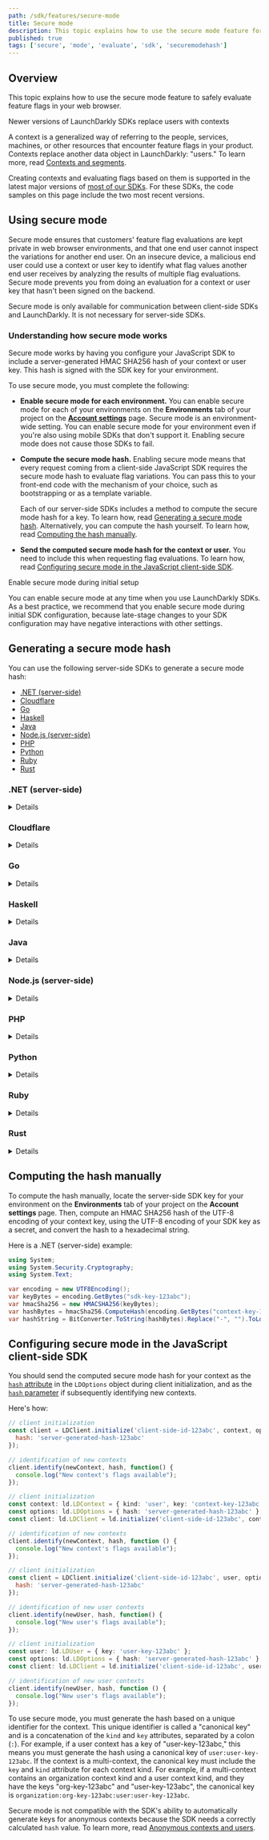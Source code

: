 ```yaml
---
path: /sdk/features/secure-mode
title: Secure mode
description: This topic explains how to use the secure mode feature for safely evaluating feature flags in your web browser.
published: true
tags: ['secure', 'mode', 'evaluate', 'sdk', 'securemodehash']
---
```


## Overview

This topic explains how to use the secure mode feature to safely evaluate feature flags in your web browser.

<Callout intent="info">
<CalloutTitle>Newer versions of LaunchDarkly SDKs replace users with contexts</CalloutTitle>
<CalloutDescription>

A context is a generalized way of referring to the people, services, machines, or other resources that encounter feature flags in your product. Contexts replace another data object in LaunchDarkly: "users." To learn more, read [Contexts and segments](/home/contexts).

Creating contexts and evaluating flags based on them is supported in the latest major versions of [most of our SDKs](/sdk). For these SDKs, the code samples on this page include the two most recent versions.

</CalloutDescription>
</Callout>

## Using secure mode

Secure mode ensures that customers' feature flag evaluations are kept private in web browser environments, and that one end user cannot inspect the variations for another end user. On an insecure device, a malicious end user could use a context or user key to identify what flag values another end user receives by analyzing the results of multiple flag evaluations. Secure mode prevents you from doing an evaluation for a context or user key that hasn't been signed on the backend.

Secure mode is only available for communication between client-side SDKs and LaunchDarkly. It is not necessary for server-side SDKs.

### Understanding how secure mode works

Secure mode works by having you configure your JavaScript SDK to include a server-generated HMAC SHA256 hash of your context or user key. This hash is signed with the SDK key for your environment.

To use secure mode, you must complete the following:

* **Enable secure mode for each environment.** You can enable secure mode for each of your environments on the **Environments** tab of your project on the [**Account settings**](https://app.launchdarkly.com/settings/projects) page. Secure mode is an environment-wide setting. You can enable secure mode for your environment even if you're also using mobile SDKs that don't support it. Enabling secure mode does not cause those SDKs to fail.

* **Compute the secure mode hash.** Enabling secure mode means that every request coming from a client-side JavaScript SDK requires the secure mode hash to evaluate flag variations. You can pass this to your front-end code with the mechanism of your choice, such as bootstrapping or as a template variable.

  Each of our server-side SDKs includes a method to compute the secure mode hash for a key. To learn how, read [Generating a secure mode hash](#generating-a-secure-mode-hash). Alternatively, you can compute the hash yourself. To learn how, read [Computing the hash manually](#computing-the-hash-manually).

* **Send the computed secure mode hash for the context or user.** You need to include this when requesting flag evaluations. To learn how, read [Configuring secure mode in the JavaScript client-side SDK](#configuring-secure-mode-in-the-javascript-client-side-sdk).

<Callout intent="info">
<CalloutTitle>Enable secure mode during initial setup</CalloutTitle>
<CalloutDescription>

You can enable secure mode at any time when you use LaunchDarkly SDKs. As a best practice, we recommend that you enable secure mode during initial SDK configuration, because late-stage changes to your SDK configuration may have negative interactions with other settings.

</CalloutDescription>
</Callout>

## Generating a secure mode hash

You can use the following server-side SDKs to generate a secure mode hash:

* [.NET (server-side)](#net-server-side)
* [Cloudflare](#cloudflare)
* [Go](#go)
* [Haskell](#haskell)
* [Java](#java)
* [Node.js (server-side)](#nodejs-server-side)
* [PHP](#php)
* [Python](#python)
* [Ruby](#ruby)
* [Rust](#rust)

### .NET (server-side)

<Details summary="Expand .NET (server-side) code sample">

The [`SecureModeHash`](https://launchdarkly.github.io/dotnet-server-sdk/api/LaunchDarkly.Sdk.Server.LdClient.html#LaunchDarkly_Sdk_Server_LdClient_SecureModeHash_) method computes an HMAC signature of a context signed with the client's SDK key.

Here is the method:

<CodeSample>
<CSTab label=".NET SDK v7.0 (C#)">

```csharp
var hash = client.SecureModeHash(context);
```

</CSTab>
<CSTab label=".NET SDK v6.x (C#)">

```csharp
var hash = client.SecureModeHash(user);
```

</CSTab>
</CodeSample>
</Details>

### Cloudflare

<Details summary="Expand Cloudflare code sample">

The [secureModeHash](https://launchdarkly.github.io/js-core/packages/sdk/cloudflare/docs/classes/LDClient.html#secureModeHash) method computes an HMAC signature of a context signed with the SDK key.

Here is the method:

<CodeSample>
<CSTab label="TypeScript">

```typescript
const hash = client.secureModeHash(context);
```

</CSTab>
</CodeSample>
</Details>

### Go

<Details summary="Expand Go code sample">

The [`SecureModeHash`](https://pkg.go.dev/github.com/launchdarkly/go-server-sdk/v6#LDClient.SecureModeHash) method computes an HMAC signature of a context signed with the client's SDK key.

Here is the method:

<CodeSample>
<CSTab label="Go SDK v6.0">

```go
client.SecureModeHash(context)
```

</CSTab>
<CSTab label="Go SDK v5.x">

```go
client.SecureModeHash(user)
```

</CSTab>
</CodeSample>
</Details>

### Haskell

<Details summary="Expand Haskell code sample">

The `secureModeHash` method computes an HMAC signature of a context signed with the client's SDK key.

Here is the method:

<CodeSample>
<CSTab label="Haskell SDK v4.0">

```haskell
secureModeHash client context
```

</CSTab>
</CodeSample>
</Details>


### Java

<Details summary="Expand Java code sample">

The [`secureModeHash`](https://javadoc.io/doc/com.launchdarkly/launchdarkly-java-server-sdk/latest/com/launchdarkly/sdk/server/LDClient.html#secureModeHash(com.launchdarkly.sdk.LDContext)) method computes an HMAC signature of a context signed with the client's SDK key.

Here is the method:

<CodeSample>
<CSTab label="Java SDK v6.0">

```java
client.secureModeHash(context);
```

</CSTab>
<CSTab label="Java SDK v5.x">

```java
client.secureModeHash(user);
```

</CSTab>
</CodeSample>
</Details>

### Node.js (server-side)

<Details summary="Expand Node.js (server-side) code sample">

The `secureModeHash` method computes an HMAC signature of a context signed with the client's SDK key.

Here is the method:

<CodeSample>
<CSTab label="Node.js SDK v7.0 (JavaScript)">

```js
client.secureModeHash(context);
```

</CSTab>
<CSTab label="Node.js SDK v6.x (JavaScript)">

```js
client.secureModeHash(user);
```

</CSTab>
</CodeSample>
</Details>

### PHP

<Details summary="Expand PHP code sample">

The `secureModeHash` method computes an HMAC signature of a context signed with the client's SDK key.

Here is the method:

<CodeSample>
<CSTab label="PHP SDK v5.0">

```php
$hash = $client->secureModeHash($context);
```

</CSTab>
<CSTab label="PHP SDK v4.x">

```php
$hash = $client->secureModeHash(user);
```

</CSTab>
</CodeSample>
</Details>

### Python

<Details summary="Expand Python code sample">

The `SecureModeHash` method computes an HMAC signature of a context signed with the client's SDK key.

Here is the method:

<CodeSample>
<CSTab label="Python SDK v8.0">

```python
hash = ldclient.get().secure_mode_hash(context)
```

</CSTab>
<CSTab label="Python SDK v7.x">

```python
hash = ldclient.get().secure_mode_hash(user)
```

</CSTab>
</CodeSample>
</Details>

### Ruby

<Details summary="Expand Ruby code sample">

The `secure_mode_hash` method computes an HMAC signature of a context signed with the client's SDK key.

Here is the method:

<CodeSample>
<CSTab label="Ruby SDK v7.0">

```ruby
client.secure_mode_hash(context)
```

</CSTab>
<CSTab label="Ruby SDK v6.x">

```ruby
client.secure_mode_hash(user)
```

</CSTab>
</CodeSample>
</Details>

### Rust

<Details summary="Expand Rust code sample">

The `secure_mode_hash` method computes an HMAC signature of a context signed with the client's SDK key.

Here is the method:

<CodeSample>
<CSTab label="Rust SDK v1">

```rust
client.secure_mode_hash(&context);
```
</CSTab>
<CSTab label="Rust SDK beta">

```rust
client.secure_mode_hash(&user);
```
</CSTab>
</CodeSample>
</Details>

## Computing the hash manually

To compute the hash manually, locate the server-side SDK key for your environment on the **Environments** tab of your project on the **Account settings** page. Then, compute an HMAC SHA256 hash of the UTF-8 encoding of your context key, using the UTF-8 encoding of your SDK key as a secret, and convert the hash to a hexadecimal string.

Here is a .NET (server-side) example:

<CodeSample>
<CSTab label="C#">

```csharp
using System;
using System.Security.Cryptography;
using System.Text;

var encoding = new UTF8Encoding();
var keyBytes = encoding.GetBytes("sdk-key-123abc");
var hmacSha256 = new HMACSHA256(keyBytes);
var hashBytes = hmacSha256.ComputeHash(encoding.GetBytes("context-key-123abc"));
var hashString = BitConverter.ToString(hashBytes).Replace("-", "").ToLower();
```

</CSTab>
</CodeSample>

## Configuring secure mode in the JavaScript client-side SDK

You should send the computed secure mode hash for your context as the [`hash` attribute](https://launchdarkly.github.io/js-client-sdk/interfaces/LDOptions.html#hash) in the `LDOptions` object during client initialization, and as the [`hash` parameter](https://launchdarkly.github.io/js-client-sdk/interfaces/LDClient.html#identify) if subsequently identifying new contexts.

Here's how:

<CodeSample>
<CSTab label="JavaScript SDK v3.0">

```js
// client initialization
const client = LDClient.initialize('client-side-id-123abc', context, options = {
  hash: 'server-generated-hash-123abc'
});

// identification of new contexts
client.identify(newContext, hash, function() {
  console.log("New context's flags available");
});
```

</CSTab>
<CSTab label="JavaScript SDK v3.0 (TypeScript)">

```ts
// client initialization
const context: ld.LDContext = { kind: 'user', key: 'context-key-123abc' };
const options: ld.LDOptions = { hash: 'server-generated-hash-123abc' };
const client: ld.LDClient = ld.initialize('client-side-id-123abc', context, options);

// identification of new contexts
client.identify(newContext, hash, function () {
  console.log("New context's flags available");
});

```

</CSTab>
<CSTab label="JavaScript SDK v2.x">

```js
// client initialization
const client = LDClient.initialize('client-side-id-123abc', user, options = {
  hash: 'server-generated-hash-123abc'
});

// identification of new user contexts
client.identify(newUser, hash, function() {
  console.log("New user's flags available");
});
```

</CSTab>
<CSTab label="JavaScript SDK v2.x (TypeScript)">

```ts
// client initialization
const user: ld.LDUser = { key: 'user-key-123abc' };
const options: ld.LDOptions = { hash: 'server-generated-hash-123abc' };
const client: ld.LDClient = ld.initialize('client-side-id-123abc', user, options);

// identification of new user contexts
client.identify(newUser, hash, function () {
  console.log("New user's flags available");
});

```

</CSTab>
</CodeSample>

To use secure mode, you must generate the hash based on a unique identifier for the context. This unique identifier is called a "canonical key" and is a concatenation of the `kind` and `key` attributes, separated by a colon (`:`). For example, if a user context has a key of "user-key-123abc," this means you must generate the hash using a canonical key of `user:user-key-123abc`. If the context is a multi-context, the canonical key must include the `key` and `kind` attribute for each context kind. For example, if a multi-context contains an organization context kind and a user context kind, and they have the keys "org-key-123abc" and "user-key-123abc", the canonical key is `organization:org-key-123abc:user:user-key-123abc`.

Secure mode is not compatible with the SDK's ability to automatically generate keys for anonymous contexts because the SDK needs a correctly calculated `hash` value. To learn more, read [Anonymous contexts and users](/sdk/features/anonymous#javascript).
